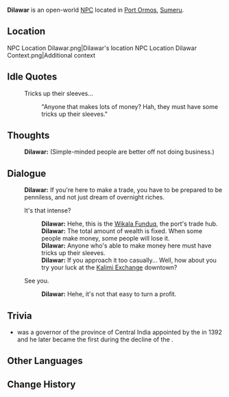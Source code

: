 {{Meta
|missing_NPC_profile  = yes
}}
{{Character Infobox
|type             = Open-World NPC
|image            = NPC Dilawar.png
|realname         = 
|deceased         = 
|region           = Sumeru
|location         = Sumeru
|affiliation      = 
|title            = Trade Supervisor

|ancestry         = <!-- Clan/family -->
|father           = 
|mother           = 
|spouse           = 
|sibling          = 
|child            = 
|relative         = 

|voiceEN          = 
|voiceCN          = 
|voiceJP          = 
|dialoguereward   = 
}}
'''Dilawar''' is an open-world [[NPC]] located in [[Port Ormos]], [[Sumeru]].

==Location==
<gallery>
NPC Location Dilawar.png|Dilawar's location
NPC Location Dilawar Context.png|Additional context
</gallery>
<!--
==Profile==
Detailed story/lore information goes here.
''(To be added.)''

===Appearance===
Keep appearance section short and concise. Limit to 2 paragraphs with 3-4 sentences each.
''(To be added.)''
-->
<!--
==Quests and Events==
{{Quests and Events}}
-->
==Idle Quotes==
{{Dialogue Start}}
: {{DIcon|Idle}} Tricks up their sleeves...
:: {{A|VO Dilawar 01.ogg}} "Anyone that makes lots of money? Hah, they must have some tricks up their sleeves."
{{Dialogue End}}

==Thoughts==
{{All Schemes to Know Explanation|name=Dilawar}}
{{Dialogue Start}}
:{{A|VO Dilawar All Schemes to Know 01.ogg}} '''Dilawar:''' (Simple-minded people are better off not doing business.)
{{Dialogue End}}

==Dialogue==
{{Dialogue Start}}
:'''Dilawar:''' If you're here to make a trade, you have to be prepared to be penniless, and not just dream of overnight riches.
:{{DIcon}} It's that intense?
::'''Dilawar:''' Hehe, this is the [[Wikala Funduq]], the port's trade hub.
::'''Dilawar:''' The total amount of wealth is fixed. When some people make money, some people will lose it.
::'''Dilawar:''' Anyone who's able to make money here must have tricks up their sleeves.
::'''Dilawar:''' If you approach it too casually... Well, how about you try your luck at the [[Kalimi Exchange]] downtown?
:{{DIcon}} See you.
::'''Dilawar:''' Hehe, it's not that easy to turn a profit.
{{Dialogue End}}
<!--
==Event Dialogue==
===Event Name===
{{Dialogue Start}}
:'''{{subst:PAGENAME}}:'''
{{Dialogue End}}

==Trivia==
* 
-->
==Trivia ==

* {{W|Dilawar Khan}} was a governor of the {{W|Malwa}} province of Central India appointed by the {{W|Delhi Sultanate|Delhi Sultan}} in 1392 and he later became the first {{W|List of sultans of Malwa|Sultan of the Malwa Sultanate}} during the decline of the {{W|Delhi Sultanate}}.

==Other Languages==
{{Other Languages
|default_hidden = 1
|en      = Dilawar
|zhs     = 迪拉瓦尔
|zhs_rm  = Dílāwǎ'ěr
|zht     = 迪拉瓦爾
|zht_rm  = Dílāwǎ'ěr
|ja      = ディラーワル
|ja_rm   = Diraawaru
|ko      = 딜라와르
|es      = Dilawar
|fr      = Dilawar
|ru      = Дилавар
|th      = Dilawar
|vi      = Dilawar
|de      = Dilawar
|id      = Dilawar
|pt      = Dilawar
|tr      = Dilawar
|it      = Dilawar
}}

==Change History==
{{Change History|3.0}}
<!--
==References==
{{Reflist}}
-->